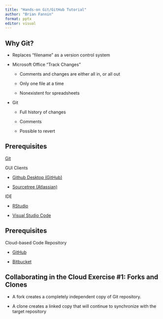 ```yaml
---
title: "Hands-on Git/GitHub Tutorial"
author: "Brian Fannin"
format: pptx
editor: visual
---
```


## Why Git?

-   Replaces "filename" as a version control system

-   Microsoft Office "Track Changes"

    -   Comments and changes are either all in, or all out

    -   Only one file at a time

    -   Nonexistent for spreadsheets

-   Git

    -   Full history of changes

    -   Comments

    -   Possible to revert

## Prerequisites

[Git](https://git-scm.com/)

GUI Clients

-   [Github Desktop (GitHub)](https://desktop.github.com/)

-   [Sourcetree (Atlassian)](https://www.sourcetreeapp.com/)

IDE

-   [RStudio](https://posit.co/products/open-source/rstudio/)

-   [Visual Studio Code](https://code.visualstudio.com/)

## Prerequisites

Cloud-based Code Repository

-   [GitHub](https://github.com/)

-   [Bitbucket](https://bitbucket.org/)

## Collaborating in the Cloud Exercise #1: Forks and Clones

-   A fork creates a completely independent copy of Git repository.

-   A clone creates a linked copy that will continue to synchronize with the target repository
